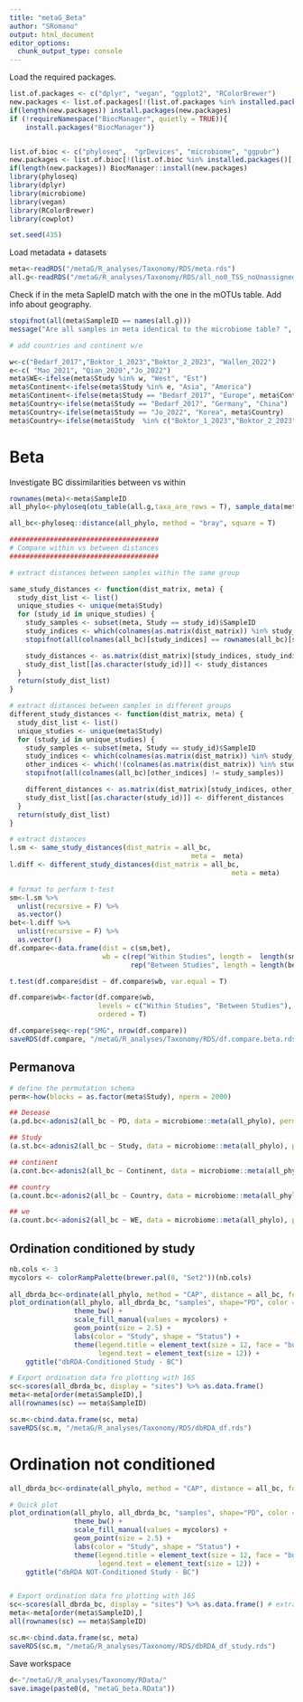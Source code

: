 ```yaml
---
title: "metaG_Beta"
author: "SRomano"
output: html_document
editor_options: 
  chunk_output_type: console
---
```


Load the required packages.

```r
list.of.packages <- c("dplyr", "vegan", "ggplot2", "RColorBrewer")
new.packages <- list.of.packages[!(list.of.packages %in% installed.packages()[,"Package"])]
if(length(new.packages)) install.packages(new.packages)
if (!requireNamespace("BiocManager", quietly = TRUE)){
    install.packages("BiocManager")}


list.of.bioc <- c("phyloseq",  "grDevices", "microbiome", "ggpubr")
new.packages <- list.of.bioc[!(list.of.bioc %in% installed.packages()[,"Package"])]
if(length(new.packages)) BiocManager::install(new.packages)
library(phyloseq)
library(dplyr)
library(microbiome)
library(vegan)
library(RColorBrewer)
library(cowplot)

set.seed(435)
```

Load metadata + datasets
```r
meta<-readRDS("/metaG/R_analyses/Taxonomy/RDS/meta.rds")
all.g<-readRDS("/metaG/R_analyses/Taxonomy/RDS/all_no0_TSS_noUnassigned.rds")
```

Check if in the meta SapleID match with the one in the mOTUs table.
Add info about geography.

```r
stopifnot(all(meta$SampleID == names(all.g)))
message("Are all samples in meta identical to the microbiome table? ", all(meta$SampleID == names(all.g)))

# add countries and continent w/e

w<-c("Bedarf_2017","Boktor_1_2023","Boktor_2_2023", "Wallen_2022")
e<-c( "Mao_2021", "Qian_2020","Jo_2022")
meta$WE<-ifelse(meta$Study %in% w, "West", "Est")
meta$Continent<-ifelse(meta$Study %in% e, "Asia", "America")
meta$Continent<-ifelse(meta$Study == "Bedarf_2017", "Europe", meta$Continent)
meta$Country<-ifelse(meta$Study == "Bedarf_2017", "Germany", "China")
meta$Country<-ifelse(meta$Study == "Jo_2022", "Korea", meta$Country)
meta$Country<-ifelse(meta$Study  %in% c("Boktor_1_2023","Boktor_2_2023", "Wallen_2022"), "USA", meta$Country)

```

# Beta
Investigate BC dissimilarities between vs within
```r
rownames(meta)<-meta$SampleID
all_phylo<-phyloseq(otu_table(all.g,taxa_are_rows = T), sample_data(meta))

all_bc<-phyloseq::distance(all_phylo, method = "bray", square = T)

#####################################
# Compare within vs between distances
#####################################

# extract distances between samples within the same group

same_study_distances <- function(dist_matrix, meta) {
  study_dist_list <- list()
  unique_studies <- unique(meta$Study)
  for (study_id in unique_studies) {
    study_samples <- subset(meta, Study == study_id)$SampleID
    study_indices <- which(colnames(as.matrix(dist_matrix)) %in% study_samples)
    stopifnot(all(colnames(all_bc)[study_indices] == rownames(all_bc)[study_indices]))

    study_distances <- as.matrix(dist_matrix)[study_indices, study_indices]
    study_dist_list[[as.character(study_id)]] <- study_distances
  }
  return(study_dist_list)
}

# extract distances between samples in different groups
different_study_distances <- function(dist_matrix, meta) {
  study_dist_list <- list()
  unique_studies <- unique(meta$Study)
  for (study_id in unique_studies) {
    study_samples <- subset(meta, Study == study_id)$SampleID 
    study_indices <- which(colnames(as.matrix(dist_matrix)) %in% study_samples) # this is a square matrix
    other_indices <- which(!(colnames(as.matrix(dist_matrix)) %in% study_samples))
    stopifnot(all(colnames(all_bc)[other_indices] != study_samples))

    different_distances <- as.matrix(dist_matrix)[study_indices, other_indices]
    study_dist_list[[as.character(study_id)]] <- different_distances
  }
  return(study_dist_list)
}

# extract distances
l.sm <- same_study_distances(dist_matrix = all_bc,
                                             meta =  meta)
l.diff <- different_study_distances(dist_matrix = all_bc, 
                                                       meta = meta)

# format to perform t-test
sm<-l.sm %>%
  unlist(recursive = F) %>%
  as.vector()
bet<-l.diff %>%
  unlist(recursive = F) %>%
  as.vector()
df.compare<-data.frame(dist = c(sm,bet),
                       wb = c(rep("Within Studies", length =  length(sm)),
                              rep("Between Studies", length = length(bet))))

t.test(df.compare$dist ~ df.compare$wb, var.equal = T)

df.compare$wb<-factor(df.compare$wb, 
                      levels = c("Within Studies", "Between Studies"), 
                      ordered = T)

df.compare$seq<-rep("SMG", nrow(df.compare))
saveRDS(df.compare, "/metaG/R_analyses/Taxonomy/RDS/df.compare.beta.rds")
```


## Permanova

```r
# define the permutation schema
perm<-how(blocks = as.factor(meta$Study), nperm = 2000)

## Desease
(a.pd.bc<-adonis2(all_bc ~ PD, data = microbiome::meta(all_phylo), permutations = perm))

## Study
(a.st.bc<-adonis2(all_bc ~ Study, data = microbiome::meta(all_phylo), permutations = 2000))

## continent
(a.cont.bc<-adonis2(all_bc ~ Continent, data = microbiome::meta(all_phylo), permutations = 2000))

## country
(a.count.bc<-adonis2(all_bc ~ Country, data = microbiome::meta(all_phylo), permutations = 2000))

## we
(a.count.bc<-adonis2(all_bc ~ WE, data = microbiome::meta(all_phylo), permutations = 2000))

```

## Ordination conditioned by study
```r
nb.cols <- 3
mycolors <- colorRampPalette(brewer.pal(8, "Set2"))(nb.cols)
 
all_dbrda_bc<-ordinate(all_phylo, method = "CAP", distance = all_bc, formula = all_phylo ~ 1  + Condition(Study))
plot_ordination(all_phylo, all_dbrda_bc, "samples", shape="PD", color = "Study") +
                theme_bw() +
                scale_fill_manual(values = mycolors) +
                geom_point(size = 2.5) +
                labs(color = "Study", shape = "Status") +
                theme(legend.title = element_text(size = 12, face = "bold"),
                      legend.text = element_text(size = 12)) +
    ggtitle("dbRDA-Conditioned Study - BC")

# Export ordination data fro plotting with 16S
sc<-scores(all_dbrda_bc, display = "sites") %>% as.data.frame()
meta<-meta[order(meta$SampleID),]
all(rownames(sc) == meta$SampleID)

sc.m<-cbind.data.frame(sc, meta)
saveRDS(sc.m, "/metaG/R_analyses/Taxonomy/RDS/dbRDA_df.rds")


```

# Ordination not conditioned
```r
all_dbrda_bc<-ordinate(all_phylo, method = "CAP", distance = all_bc, formula = all_phylo ~ 1)

# Quick plot
plot_ordination(all_phylo, all_dbrda_bc, "samples", shape="PD", color = "Study") +
                theme_bw() +
                scale_fill_manual(values = mycolors) +
                geom_point(size = 2.5) +
                labs(color = "Study", shape = "Status") +
                theme(legend.title = element_text(size = 12, face = "bold"),
                      legend.text = element_text(size = 12)) +
    ggtitle("dbRDA NOT-Conditioned Study - BC")


# Export ordination data fro plotting with 16S
sc<-scores(all_dbrda_bc, display = "sites") %>% as.data.frame() # extract the coordinates
meta<-meta[order(meta$SampleID),]
all(rownames(sc) == meta$SampleID)

sc.m<-cbind.data.frame(sc, meta)
saveRDS(sc.m, "/metaG/R_analyses/Taxonomy/RDS/dbRDA_df_study.rds")
```
Save workspace
```r
d<-"/metaG//R_analyses/Taxonomy/RData/"
save.image(paste0(d, "metaG_beta.RData"))
```
